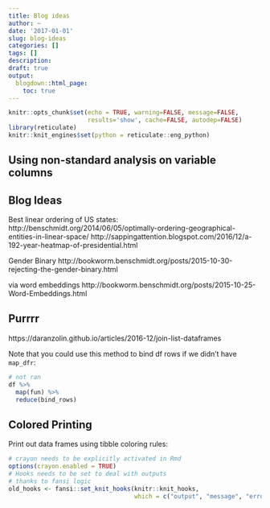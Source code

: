 ```yaml
---
title: Blog ideas
author: ~
date: '2017-01-01'
slug: blog-ideas
categories: []
tags: []
description: 
draft: true
output:
  blogdown::html_page:
    toc: true 
---
```


```r
knitr::opts_chunk$set(echo = TRUE, warning=FALSE, message=FALSE, 
                      results='show', cache=FALSE, autodep=FALSE)
library(reticulate)
knitr::knit_engines$set(python = reticulate::eng_python)
```

## Using non-standard analysis on variable columns

## Blog Ideas

Best linear ordering of US states:
http://benschmidt.org/2014/06/05/optimally-ordering-geographical-entities-in-linear-space/
http://sappingattention.blogspot.com/2016/12/a-192-year-heatmap-of-presidential.html


Gender Binary
http://bookworm.benschmidt.org/posts/2015-10-30-rejecting-the-gender-binary.html

via word embeddings
http://bookworm.benschmidt.org/posts/2015-10-25-Word-Embeddings.html


## Purrrr

https://daranzolin.github.io/articles/2016-12/join-list-dataframes

Note that you could use this method to bind df rows if we didn't have `map_dfr`:

```r
# not ran
df %>%
  map(fun) %>%
  reduce(bind_rows)
```

## Colored Printing

Print out data frames using tibble coloring rules:

```r
# crayon needs to be explicitly activated in Rmd
options(crayon.enabled = TRUE)
# Hooks needs to be set to deal with outputs
# thanks to fansi logic
old_hooks <- fansi::set_knit_hooks(knitr::knit_hooks, 
                                   which = c("output", "message", "error"))
```




